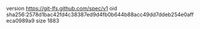 version https://git-lfs.github.com/spec/v1
oid sha256:2578d1bac42fd4c38387ed9d4fb0b644b88acc49dd7ddeb254e0affeca0989a9
size 1883
